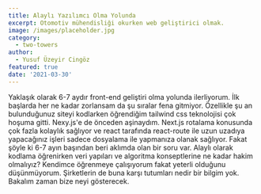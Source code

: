 ```yaml
---
title: Alaylı Yazılımcı Olma Yolunda
excerpt: Otomotiv mühendisliği okurken web geliştirici olmak.
image: /images/placeholder.jpg
category:
  - two-towers
author:
  - Yusuf Üzeyir Cingöz
featured: true
date: '2021-03-30'
---
```


Yaklaşık olarak 6-7 aydır front-end geliştiri olma yolunda ilerliyorum. İlk başlarda her ne kadar zorlansam da şu sıralar fena gitmiyor. Özellikle şu an bulunduğunuz siteyi
kodlarken öğrendiğim tailwind css teknolojisi çok hoşuma gitti. Nexy.js'e de önceden aşinaydım. Next.js rotalama konusunda çok fazla kolaylık sağlıyor ve react tarafında react-route ile uzun uzadıya yapacağınız
işleri sadece dosyalama ile yapmanıza olanak sağlıyor. Fakat şöyle ki 6-7 ayın başından beri aklımda olan bir soru var. Alaylı olarak kodlama öğrenirken veri yapıları ve algoritma konseptlerine ne kadar hakim olmalıyız?
Kendimce öğrenmeye çalışıyorum fakat yeterli olduğunu düşünmüyorum. Şirketlerin de buna karşı tutumları nedir bir bilgim yok. Bakalım zaman bize neyi gösterecek.
